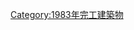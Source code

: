 {{Commonscat|Bridges completed in 1983}}
{{Cat nav 10years|20世紀橋梁|1983||年完工橋梁}}

[[Category:1983年完工建築物|Category:1983年完工建築物]]